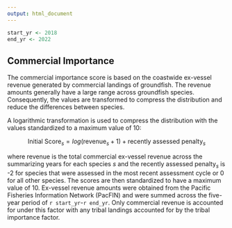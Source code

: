 ```yaml
---
output: html_document
---
```


```r
start_yr <- 2018
end_yr <- 2022
```

## Commercial Importance

The commercial importance score is based on the coastwide ex-vessel revenue generated by commercial landings of groundfish. The revenue amounts generally have a large range across groundfish species. Consequently, the values are transformed to compress the distribution and reduce the differences between species.  

A logarithmic transformation is used to compress the distribution with the values standardized to a maximum value of 10:


$$
  \text{Initial Score}_{s} = log(\text{revenue}_s + 1) + \text{recently assessed penalty}_s
$$

where revenue is the total commercial ex-vessel revenue across the summarizing years for each species $s$ and the $\text{recently assessed penalty}_s$ is -2 for species that were assessed in the most recent assessment cycle or 0 for all other species. The scores are then standardized to have a maximum value of 10. Ex-vessel revenue amounts were obtained from the Pacific Fisheries Information Network (PacFIN) and were summed across the five-year period of `r start_yr`-`r end_yr`. Only commercial revenue is accounted for under this factor with any tribal landings accounted for by the tribal importance factor. 